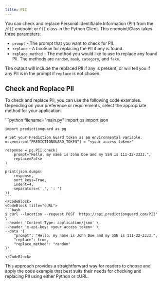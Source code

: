 ```yaml
---
title: PII
---
```


You can check and replace Personal Identifiable Information (PII) from the `/PII` endpoint or `PII` class in the Python Client. This endpoint/Class takes three parameters:

- `prompt` - The prompt that you want to check for PII.
- `replace` - A boolean for replacing the PII if any is found.
- `replace_method` - The method you would like to use to replace any found PII. The methods are `random`, `mask`, `category`, and `fake`.

The output will include the replaced PII if any is present, or will tell you if any PII is in the prompt if `replace` is not chosen.

## Check and Replace PII

To check and replace PII, you can use the following code examples. Depending on your preference or requirements, select the appropriate method for your application.

<CodeBlocks>
    <CodeBlock title="Python">
    ```python filename="main.py"
    import os
    import json

    import predictionguard as pg

    # Set your Prediction Guard token as an environmental variable.
    os.environ["PREDICTIONGUARD_TOKEN"] = "<your access token>"

    response = pg.PII.check(
        prompt="Hello, my name is John Doe and my SSN is 111-22-3333.",
        replace=False
    )

    print(json.dumps(
        response,
        sort_keys=True,
        indent=4,
        separators=(',', ': ')
    ))
    ```
    </CodeBlock>
    <CodeBlock title="cURL">
    ```bash
    $ curl --location --request POST 'https://api.predictionguard.com/PII' \
    --header 'Content-Type: application/json' \
    --header 'x-api-key: <your access token>' \
    --data '{
        "prompt": "Hello, my name is John Doe and my SSN is 111-22-3333.",
        "replace": true,
        "replace_method": "random"
    }'
    ```
    </CodeBlock>

</CodeBlocks>

This approach provides a straightforward way for readers to choose and apply the code example that best suits their needs for checking and replacing PII using either Python or cURL.
